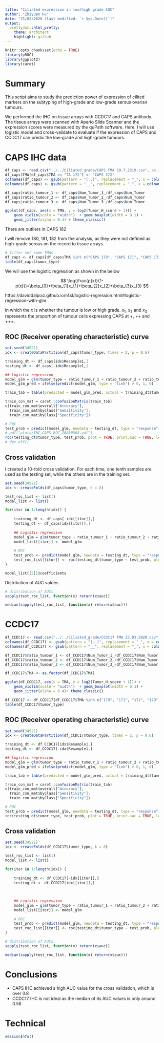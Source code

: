 ```yaml
---
title: "Ciliated expression in low/high grade SOC"
author: "Zhiyuan Hu"
date: "25/02/2020 (last modified: `r Sys.Date()`)"
output: 
  prettydoc::html_pretty:
    theme: architect
    highlight: github
---
```


```r
knitr::opts_chunk$set(echo = TRUE)
library(pROC)
library(ggplot2)
library(caret)
```

# Summary 

This script aims to study the prediction power of expression of cilited markers on the subtyping of high-grade and low-grade serous ovarian tumours. 

We performed the IHC on tissue arrays with CCDC17 and CAPS antibody. The tissue arrays were scanned with Aperio Slide Scanner and the expression scores were measured by the quPath software. Here, I will use logistic model and cross-validate to evaluate if the expression of CAPS and CCDC17 can predic the low-grade and high-grade tumours. 


# CAPS IHC data

```r
df_caps <- read.csv("../../Ciliated_grade/CAPS TMA 19.7.2019.csv", as.is = T)
df_caps$TMA[df_caps$TMA == "TA 172"] <- "CAPS 172"
colnames(df_caps) <- gsub(pattern = "[..]", replacement = "_", x = colnames(df_caps))
colnames(df_caps) <- gsub(pattern = "__", replacement = "_", x = colnames(df_caps))

df_caps$ratio_tumour_1 <- df_caps$Num_Tumor_1_/df_caps$Num_Tumor
df_caps$ratio_tumour_2 <- df_caps$Num_Tumor_2_/df_caps$Num_Tumor
df_caps$ratio_tumour_3 <- df_caps$Num_Tumor_3_/df_caps$Num_Tumor

ggplot(df_caps, aes(x = TMA, y = log2(Tumor_H_score + 1))) + 
    geom_violin(scale = "width")  + geom_boxplot(width = 0.1) + 
    geom_jitter(alpha = 0.4) + theme_classic() 
```

There are outliers in CAPS 182

I will remove 180, 181, 182 from the analysis, as they were not defined as high-grade serous on the record to tissue arrays.


```r
# filter out some TMAs
df_caps <- df_caps[df_caps$TMA %in% c("CAPS 170", "CAPS 171", "CAPS 172", "CAPS 173", "CAPS 178", "CAPS 183"),]
table(df_caps$tumor_type)
```





We will use the logistic regression as shown in the below

$$
\log(\frac{p(x)}{1-p(x)})=\beta_{0}+\beta_{1}x_{1}+\beta_{2}x_{2}+\beta_{3}x_{3}
$$

https://daviddalpiaz.github.io/r4sl/logistic-regression.html#logistic-regression-with-glm

in which the $x$ is whether the tumour is low or high grade. $x_1$, $x_2$ and $x_3$ represents the proportion of tumour cells expressing CAPS at +, ++ and +++.

## ROC (Receiver operating characteristic) curve

```r
set.seed(34521)
idx <- createDataPartition(df_caps$tumor_type, times = 2, p = 0.6)
```

```r
training_dt <- df_caps[idx$Resample1,]
testing_dt <- df_caps[-idx$Resample1,]

## Logistic regression
model_glm = glm(tumor_type ~ ratio_tumour_1 + ratio_tumour_2 + ratio_tumour_3, data = training_dt, family = "binomial")
model_glm_pred = ifelse(predict(model_glm, type = "link") > 0, 1, 0)

train_tab = table(predicted = model_glm_pred, actual = training_dt$tumor_type)

train_con_mat = caret::confusionMatrix(train_tab)
c(train_con_mat$overall["Accuracy"],
  train_con_mat$byClass["Sensitivity"],
  train_con_mat$byClass["Specificity"])

# ROC
test_prob = predict(model_glm, newdata = testing_dt, type = "response")
# pdf("plots/IHC_CAPS_ROC_20200508.pdf")
roc(testing_dt$tumor_type, test_prob, plot = TRUE, print.auc = TRUE, legacy.axes=TRUE)
# dev.off()
```

## Cross validation

I created a 10-fold cross validation. For each time, one tenth samples are used as the testing set, while the others are in the training set.


```r
set.seed(34521)
idx <- createFolds(df_caps$tumor_type, k = 8)
```

```r
test_roc_list <- list()
model_list <- list()

for(itor in 1:length(idx)) {
    
    training_dt <- df_caps[-idx[[itor]],]
    testing_dt <- df_caps[idx[[itor]],]
    
    ## Logistic regression
    model_glm = glm(tumor_type ~ ratio_tumour_1 + ratio_tumour_2 + ratio_tumour_3, data = training_dt, family = "binomial")
    model_list[[itor]] <- model_glm
    
    # ROC
    test_prob <- predict(model_glm, newdata = testing_dt, type = "response")
    test_roc_list[[itor]] <- roc(testing_dt$tumor_type ~ test_prob, plot = F, print.auc = F)
}
```

```r
model_list[[5]]$coefficients
```

Distribution of AUC values

```r
# distribution of AUCs
sapply(test_roc_list, function(x) return(x$auc))
```

```r
median(sapply(test_roc_list, function(x) return(x$auc)))
```



# CCDC17

```r
df_CCDC17 <- read.csv("../../Ciliated_grade/CCDC17 TMA 23.03.2020.csv", as.is = T)
colnames(df_CCDC17) <- gsub(pattern = "[..]", replacement = "_", x = colnames(df_CCDC17))
colnames(df_CCDC17) <- gsub(pattern = "__", replacement = "_", x = colnames(df_CCDC17))

df_CCDC17$ratio_tumour_1 <- df_CCDC17$Num_Tumor_1_/df_CCDC17$Num_Tumor
df_CCDC17$ratio_tumour_2 <- df_CCDC17$Num_Tumor_2_/df_CCDC17$Num_Tumor
df_CCDC17$ratio_tumour_3 <- df_CCDC17$Num_Tumor_3_/df_CCDC17$Num_Tumor

df_CCDC17$TMA <- as.factor(df_CCDC17$TMA)

ggplot(df_CCDC17, aes(x = TMA, y = log2(Tumor_H_score + 1))) + 
    geom_violin(scale = "width")  + geom_boxplot(width = 0.1) + 
    geom_jitter(alpha = 0.4)+ theme_classic() 
```

```r
df_CCDC17 <- df_CCDC17[df_CCDC17$TMA %in% c("170", "171", "172", "173", "178", "183"),]
table(df_CCDC17$tumor_type)
```

## ROC (Receiver operating characteristic) curve

```r
set.seed(34521)
idx <- createDataPartition(df_CCDC17$tumor_type, times = 2, p = 0.6)
```

```r
training_dt <- df_CCDC17[idx$Resample1,]
testing_dt <- df_CCDC17[-idx$Resample1,]

## Logistic regression
model_glm = glm(tumor_type ~ ratio_tumour_1 + ratio_tumour_2 + ratio_tumour_3, data = training_dt, family = "binomial")
model_glm_pred = ifelse(predict(model_glm, type = "link") > 0, 1, 0)

train_tab = table(predicted = model_glm_pred, actual = training_dt$tumor_type)

train_con_mat = caret::confusionMatrix(train_tab)
c(train_con_mat$overall["Accuracy"],
  train_con_mat$byClass["Sensitivity"],
  train_con_mat$byClass["Specificity"])

# ROC
test_prob = predict(model_glm, newdata = testing_dt, type = "response")
roc(testing_dt$tumor_type, test_prob, plot = TRUE, print.auc = TRUE, legacy.axes=TRUE)
```

## Cross validation

```r
set.seed(34521)
idx <- createFolds(df_CCDC17$tumor_type, k = 8)

test_roc_list <- list()
model_list <- list()

for(itor in 1:length(idx)) {
    
    training_dt <- df_CCDC17[-idx[[itor]],]
    testing_dt <- df_CCDC17[idx[[itor]],]
    
    
    
    ## Logistic regression
    model_glm = glm(tumor_type ~ ratio_tumour_1 + ratio_tumour_2 + ratio_tumour_3, data = training_dt, family = "binomial")
    model_list[[itor]] <- model_glm
    
    # ROC
    test_prob <- predict(model_glm, newdata = testing_dt, type = "response")
    test_roc_list[[itor]] <- roc(testing_dt$tumor_type ~ test_prob, plot = F, print.auc = F)
}
```


```r
# distribution of AUCs
sapply(test_roc_list, function(x) return(x$auc))
```

```r
median(sapply(test_roc_list, function(x) return(x$auc)))
```


# Conclusions

* CAPS IHC achieved a high AUC value for the cross validation, which is over 0.8
* CCDC17 IHC is not ideal as the median of its AUC values is only around 0.56


# Technical

```r
sessionInfo()
```

